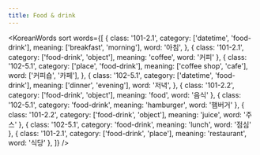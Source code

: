 ```yaml
---
title: Food & drink
---
```



<KoreanWords
  sort
  words={[
    {
      class: '101-2.1',
      category: ['datetime', 'food-drink'],
      meaning: ['breakfast', 'morning'],
      word: '아침',
    },
    { class: '101-2.1', category: ['food-drink', 'object'], meaning: 'coffee', word: '커피' },
    {
      class: '102-5.1',
      category: ['place', 'food-drink'],
      meaning: ['coffee shop', 'cafe'],
      word: ['커피숍', '카페'],
    },
    {
      class: '102-5.1',
      category: ['datetime', 'food-drink'],
      meaning: ['dinner', 'evening'],
      word: '저녁',
    },
    { class: '101-2.2', category: ['food-drink', 'object'], meaning: 'food', word: '음식' },
    { class: '102-5.1', category: 'food-drink', meaning: 'hamburger', word: '햄버거' },
    { class: '101-2.2', category: ['food-drink', 'object'], meaning: 'juice', word: '주스' },
    { class: '102-5.1', category: 'food-drink', meaning: 'lunch', word: '점심' },
    { class: '101-2.1', category: ['food-drink', 'place'], meaning: 'restaurant', word: '식당' },
  ]}
/>
